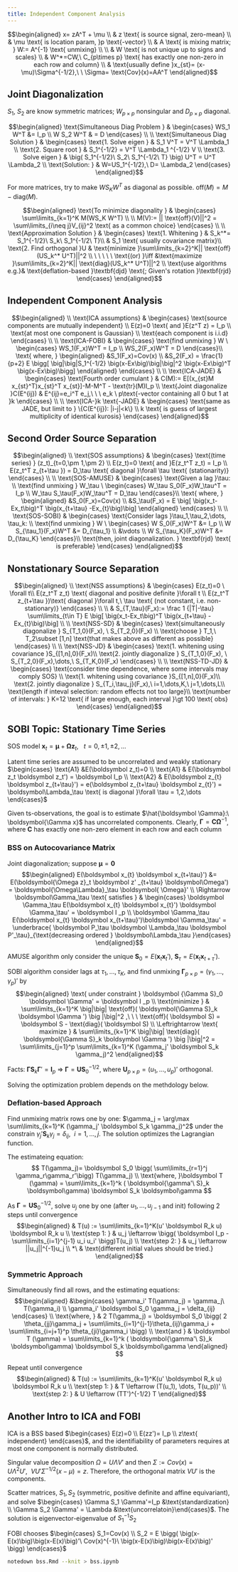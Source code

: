 ```yaml
---
title: Independent Component Analysis 
---
```


$$\begin{aligned}
x= zA^T + \mu
\\ & z \text{ is source signal, zero-mean}
\\ & \mu \text{ is location param, }p \text{-vector}
\\ & A \text{ is mixing matrix; } W:= A^{-1} \text{ unmixing}
\\
\\ & W \text{ is not unique up to signs and scales}
\\ & W^*=CW,\ C_{p\times p} \text{ has exactly one non-zero in each row and column}
\\ & \text{usually define }x_{st}= (x-\mu)\Sigma^{-1/2},\ \ \Sigma= \text{Cov}(x)=AA^T
\end{aligned}$$

## Joint Diagonalization

$S_1,\ S_2$ are know symmetric matrices; $W_{p\times p}$ nonsingular and $D_{p\times p}$ diagonal.

$$\begin{aligned} \text{Simultaneous Diag Problem }
& \begin{cases} WS_1 W^T &= I_p \\ W S_2 W^T & = D \end{cases}
\\
\\ \text{Simultaneous Diag Solution }
& \begin{cases} 
  \text{1. Solve eigen } & S_1 V^T = V^T \Lambda_1 \\ 
  \text{2. Square root } & S_1^{-1/2} = V^T \Lambda_1 ^{-1/2} V \\ 
  \text{3. Solve eigen } & \big( S_1^{-1/2}\ S_2\ S_1^{-1/2\ T} \big) U^T = U^T \Lambda_2 \\
  \text{Solution: } & W=US_1^{-1/2},\ D= \Lambda_2
  \end{cases} 
\end{aligned}$$

For more matrices, try to make $WS_K W^T$ as diagonal as possible. $\text{off}(M) = M - \text{diag}(M)$.

$$\begin{aligned} 
\text{To minimize diagonality } & 
\begin{cases} \sum\limits_{k=1}^K M(WS_K W^T) \\  \\ M(V):= || \text{off}(V)||^2 = \sum\limits_{i\neq j}V_{ij}^2 \text{ as a common choice} \end{cases}
\\
\\ \text{Approximation Solution }
& \begin{cases} 
  \text{1. Whitening } & S_k^*= S_1^{-1/2}\ S_k\ S_1^{-1/2\ T}\\
  & S_1 \text{ usually covariance matrix}\\
  \text{2. Find orthogonal }U & \text{minimize }\sum\limits_{k=2}^K|| \text{off}(US_k^* U^T)||^2  \\
  \ \ \ \ \ \text{(or) }\iff &\text{maximize }\sum\limits_{k=2}^K|| \text{diag}(US_k^* U^T)||^2 \\
  \text{use algorithms e.g.}& \text{deflation-based }\textbf{djd} \text{; Given's rotation }\textbf{rjd}
\end{cases} 
\end{aligned}$$

## Independent Component Analysis

$$\begin{aligned}
\\ \text{ICA assumptions} 
& \begin{cases} 
    \text{source components are mutually independent} \\
    E(z)=0 \text{ and }E(z^T z) = I_p \\
    \text{at most one component is Gaussian} \\
    \text{each component is i.i.d}
  \end{cases}
\\
\\ \text{ICA-FOBI}
& \begin{cases} 
    \text{find unmixing } W \ \begin{cases} WS_1(F_x)W^T = I_p \\ WS_2(F_x)W^T = D \end{cases}\\
    \text{ where, } \begin{aligned} &S_1(F_x)=Cov(x) \\ &S_2(F_x) = \frac{1}{p+2} E \bigg[ \big|\big|S_1^{-1/2} \big(x-Ex\big)\big|\big|^2  \big(x-Ex\big)^T \big(x-Ex\big)\bigg] \end{aligned}
  \end{cases}
\\
\\ \text{ICA-JADE}
& \begin{cases} 
    \text{Fourth order cumulant } & C(M):= E[(x_{st}M x_{st}^T)x_{st}^T x_{st}]-M-M^T - \text{tr}(M)I_p \\
    \text{Joint diagonalize }C(E^{ij}) & E^{ij}=e_i^T e_j,\ \ \ e_k \ p\text{-vector containing all 0 but 1 at }k 
  \end{cases}
\\
\\ \text{ICA-}k \text{-JADE}
& \begin{cases} 
    \text{same as JADE, but limit to } \{C(E^{ij}): |i-j|<k\} \\
    k \text{ is guess of largest multiplicity of identical kurosis}
  \end{cases}
\end{aligned}$$

## Second Order Source Separation

$$\begin{aligned}
\\ \text{SOS assumptions}
& \begin{cases} 
    \text{(time series) } (z_t)_{t=0,\pm 1,\pm 2} \\
    E(z_t)=0 \text{ and }E(z_t^T z_t) = I_p \\
    E(z_t^T z_{t+\tau }) = D_\tau \text{ diagonal }\forall \tau \text{ (stationarity)}
  \end{cases}
\\
\\ \text{SOS-AMUSE}
& \begin{cases} 
    \text{Given a lag }\tau: \\ 
    \text{find unmixing } W_\tau \ \begin{cases} W_\tau S_0(F_x)W_\tau^T = I_p \\ W_\tau S_\tau(F_x)W_\tau^T = D_\tau \end{cases}\\
    \text{ where, } \begin{aligned} &S_0(F_x)=Cov(x) \\ &S_\tau(F_x) = E \big[ \big(x_t-Ex_t\big)^T \big(x_{t+\tau} -Ex_{t}\big)\big] \end{aligned}
  \end{cases}
\\
\\ \text{SOS-SOBI}
& \begin{cases} 
    \text{Consider lags }\tau_1,\tau_2,\dots, \tau_k: \\ 
    \text{find unmixing } W \ \begin{cases} W S_0(F_x)W^T &= I_p \\ W S_{\tau_1}(F_x)W^T &= D_{\tau_1} \\ &\vdots \\ W S_{\tau_K}(F_x)W^T &= D_{\tau_K} \end{cases}\\
    \text{then, joint diagonalization. } \textbf{rjd} \text{ is preferable}
  \end{cases}
\end{aligned}$$

## Nonstationary Source Separation

$$\begin{aligned}
\\ \text{NSS assumptions}
& \begin{cases} 
    E(z_t)=0 \ \forall t\\
    E(z_t^T z_t) \text{ diagonal and positive definite }\forall t \\
    E(z_t^T z_{t+\tau })\text{ diagonal }\forall t,\ \tau \text{ (not constant, i.e. non-stationary)}
  \end{cases}
\\
\\ & S_{T,\tau}(F_x):= \frac 1 {|T|-\tau} \sum\limits_{t\in T} E \big[ \big(x_t-Ex_t\big)^T \big(x_{t+\tau} -Ex_{t}\big)\big]
\\
\\ \text{NSS-SD}
& \begin{cases} 
    \text{simultaneously diagonalize } S_{T_1,0}(F_x), \ S_{T_2,0}(F_x) \\ 
    \text{choose } T_1,\ T_2\subset [1,n] \text{that makes above as different as possible}
  \end{cases}
\\
\\ \text{NSS-JD}
& \begin{cases} 
    \text{1. whitening using covariance }S_{[1,n],0}(F_x)\\
    \text{2. jointly diagonalize } S_{T_1,0}(F_x), \ S_{T_2,0}(F_x),\dots,\ S_{T_K,0}(F_x)
  \end{cases}
\\
\\ \text{NSS-TD-JD}
& \begin{cases}
    \text{consider time dependence, where some intervals may comply SOS} \\
    \text{1. whitening using covariance }S_{[1,n],0}(F_x)\\
    \text{2. jointly diagonalize } S_{T_i,\tau_j}(F_x),\ i=1,\dots,K,\ j=1,\dots,L\\
    \text{length if inteval selection: random effects not too large}\\
    \text{number of intervals: } K=12 \text{ if large enough, each interval }\gt 100 \text{ obs}
  \end{cases}  
\end{aligned}$$

## SOBI Topic: Stationary Time Series

SOS model $\boldsymbol x_t = \boldsymbol\mu + \boldsymbol\Omega \boldsymbol z_t,\ \ \ t =  0, \pm 1,\pm2,\dots$

Latent time series are assumed to be uncorrelated and weakly stationary $\begin{cases} \text{A1} &E(\boldsymbol z_t)=0 \\ \text{A1} & E(\boldsymbol z_t \boldsymbol z_t') = \boldsymbol I_p \\ \text{A2} & E(\boldsymbol z_{t} \boldsymbol z_{t+\tau}') = e(\boldsymbol z_{t+\tau} \boldsymbol z_{t}') = \boldsymbol\Lambda_\tau \text{ is diagonal }\forall \tau = 1,2,\dots \end{cases}$ 

Given ts-observations, the goal is to estimate $\hat{\boldsymbol \Gamma}:\ \boldsymbol{\Gamma x}$ has uncorrelated components. Clearly, $\boldsymbol\Gamma = \boldsymbol{C\Omega}^{-1}$, where $\boldsymbol C$ has exactly one non-zero element in each row and each column

### BSS on Autocovariance Matrix

Joint diagonalization; suppose $\boldsymbol \mu = \boldsymbol 0$
$$\begin{aligned} 
E(\boldsymbol x_{t} \boldsymbol x_{t+\tau}') &= E(\boldsymbol{\Omega z}_t \boldsymbol z' _{t+\tau} \boldsymbol\Omega') = \boldsymbol{\Omega\Lambda}_\tau \boldsymbol{ \Omega}'
\\ \Rightarrow \boldsymbol\Gamma_\tau \text{ satisfies } & \begin{cases} \boldsymbol \Gamma_\tau E(\boldsymbol x_{t} \boldsymbol x_{t}') \boldsymbol \Gamma_\tau' = \boldsymbol I _p \\ \boldsymbol \Gamma_\tau E(\boldsymbol x_{t} \boldsymbol x_{t+\tau}')\boldsymbol \Gamma_\tau' = \underbrace{ \boldsymbol P_\tau \boldsymbol \Lambda_\tau \boldsymbol P'_\tau}_{\text{decreasing ordered } \boldsymbol\Lambda_\tau }\end{cases} 
\end{aligned}$$

AMUSE algorithm only consider the unique $\boldsymbol S_0 = E(\boldsymbol x_{t} \boldsymbol x_{t}'), \ \boldsymbol S_\tau = E(\boldsymbol x_{t} \boldsymbol x_{t+\tau}')$.

SOBI algorithm consider lags at $\tau_1, \dots, \tau_K$, and find unmixing $\boldsymbol\Gamma_{p\times p} = (\gamma_1,\dots,\gamma_p)'$ by
$$\begin{aligned} \text{ under constraint } \boldsymbol {\Gamma S}_0 \boldsymbol \Gamma' = \boldsymbol I _p
\\ \text{minimize } & \sum\limits_{k=1}^K \big|\big| \text{off}( \boldsymbol{\Gamma S}_k \boldsymbol \Gamma ') \big |\big|^2 ,\ \ \ \text{off}( \boldsymbol S) = \boldsymbol S - \text{diag}( \boldsymbol S)
\\ \Leftrightarrow \text{ maximize } & \sum\limits_{k=1}^K \big|\big| \text{diag}( \boldsymbol{\Gamma S}_k \boldsymbol \Gamma ') \big |\big|^2 = \sum\limits_{j=1}^p \sum\limits_{k=1}^K (\gamma_j' \boldsymbol S_k \gamma_j)^2
\end{aligned}$$

Facts: $\boldsymbol {\Gamma S}_k \boldsymbol\Gamma' = \boldsymbol I_p \ \Rightarrow \ \boldsymbol\Gamma = \boldsymbol {US}_0^{-1/2}$, where $\boldsymbol U_{p\times p} = (u_1,\dots,u_p)'$ orthogonal.

Solving the optimization problem depends on the methdology below.

### Deflation-based Approach

Find unmixing matrix rows one by one: $\gamma_j = \arg\max \sum\limits_{k=1}^K (\gamma_j' \boldsymbol S_k \gamma_j)^2$ under the constrain $\gamma_j' \boldsymbol S_k \gamma_j = \delta_{ij},\ \ i= 1,\dots,j$. The solution optimizes the Lagrangian function.

The estimateing equation:
$$
T(\gamma_j)= \boldsymbol S_0 \bigg( \sum\limits_{r=1}^j \gamma_r\gamma_r'\bigg) T(\gamma_j)
\\ \text{where, }\boldsymbol T (\gamma) = \sum\limits_{k=1}^k ( \boldsymbol{\gamma'\ S}_k \boldsymbol\gamma) \boldsymbol S_k \boldsymbol\gamma
$$

As $\boldsymbol\Gamma = \boldsymbol {US}_0^{-1/2}$, solve $u_j$ one by one (after $u_1,\dots, u_{j-1}$ and init) following 2 steps until convergence
$$\begin{aligned} 
& T(u) := \sum\limits_{k=1}^K(u' \boldsymbol R_k u) \boldsymbol R_k u
\\ \text{step 1: } & u_j \leftarrow \bigg( \boldsymbol I_p - \sum\limits_{i=1}^{j-1} u_i u_i' \bigg)T(u_j)
\\ \text{step 2: } & u_j \leftarrow ||u_j||^{-1}u_j
\\ *\ & \text{different initial values should be tried.}
\end{aligned}$$

### Symmetric Approach

Simultaneously find all rows, and the estimating equations:
$$\begin{aligned}
&\begin{cases} \gamma_i' T(\gamma_j) = \gamma_j\ T(\gamma_i)
\\ \gamma_i' \boldsymbol S_0 \gamma_j = \delta_{ij}
\end{cases}
\\ \text{where, } & 2 T(\gamma_j) = \boldsymbol S_0 \bigg( 2 \theta_{jj}\gamma_j + \sum\limits_{i=1}^{j-1}\theta_{ij}\gamma_i + \sum\limits_{i=j+1}^p \theta_{ji}\gamma_i \bigg)
\\ \text{and } & \boldsymbol T (\gamma) = \sum\limits_{k=1}^k ( \boldsymbol{\gamma'\ S}_k \boldsymbol\gamma) \boldsymbol S_k \boldsymbol\gamma
\end{aligned}
$$


Repeat until convergence
$$\begin{aligned} 
& T(u) := \sum\limits_{k=1}^K(u' \boldsymbol R_k u) \boldsymbol R_k u
\\ \text{step 1: } & T \leftarrow (T(u_1), \dots, T(u_p))'
\\ \text{step 2: } & U \leftarrow (TT')^{-1/2} T
\end{aligned}$$

## Another Intro to ICA and FOBI

ICA is a BSS based $\begin{cases} E(z)=0 \\ E(zz')= I_p \\ z\text{ independent} \end{cases}$, and the identifiability of parameters requires at most one component is normally distributed.

Singular value decomposition $\Omega=U\Lambda V'$ and then $\Sigma:=Cov(x)=U\Lambda^2 U',\ \ VU'\Sigma^{-1/2}(x-\mu)=z$. Therefore, the orthogonal matrix $VU'$ is the components.

Scatter matrices, $S_1, S_2$ (symmetric, positive definite and affine equivariant), and solve $\begin{cases} \Gamma S_1 \Gamma'=I_p &\text{standardization} \\ \Gamma S_2 \Gamma' = \Lambda &\text{uncorrelatoin}\end{cases}$. The solution is eigenvector-eigenvalue of $S_1^{-1}S_2$

FOBI chooses $\begin{cases} S_1=Cov(x) \\ S_2 = E \bigg( \big(x-E(x)\big)\big(x-E(x)\big)'\ Cov(x)^{-1}\ \big(x-E(x)\big)\big(x-E(x)\big)' \bigg) \end{cases}$

```bash
notedown bss.Rmd --knit > bss.ipynb
```